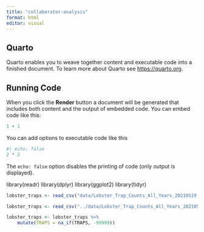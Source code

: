 ```yaml
---
title: "collaborator-analysis"
format: html
editor: visual
---
```


## Quarto

Quarto enables you to weave together content and executable code into a finished document. To learn more about Quarto see <https://quarto.org>.

## Running Code

When you click the **Render** button a document will be generated that includes both content and the output of embedded code. You can embed code like this:

```r
1 + 1
```

You can add options to executable code like this

```r
#| echo: false
2 * 2
```

The `echo: false` option disables the printing of code (only output is displayed).

library(readr)
library(dplyr)
library(ggplot2)
library(tidyr)

```r
lobster_traps <- read_csv("data/Lobster_Trap_Counts_All_Years_20210519.csv")
```
```r
lobster_traps <- read_csv("../data/Lobster_Trap_Counts_All_Years_20210519.csv")
```
```r
lobster_traps <- lobster_traps %>% 
    mutate(TRAPS = na_if(TRAPS, -99999))
```

